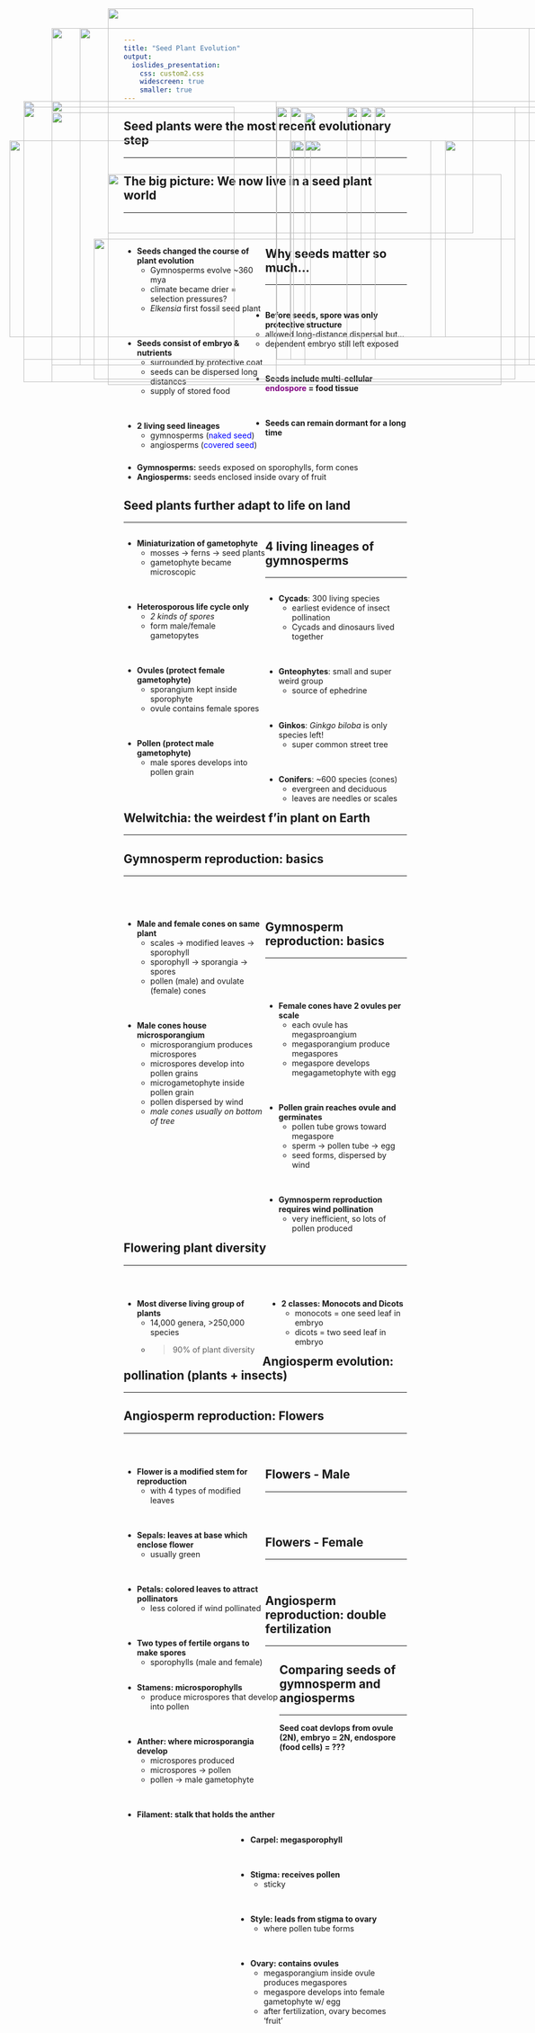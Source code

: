 ```yaml
---
title: "Seed Plant Evolution"
output: 
  ioslides_presentation:
    css: custom2.css
    widescreen: true
    smaller: true
---
```


## Seed plants were the most recent evolutionary step
<hr>

<IMG STYLE="position:absolute; TOP:180px; LEFT:50px; WIDTH:450px; HEIGHT:500px" SRC="images/phylo.jpg">

<IMG STYLE="position:absolute; TOP:200px; LEFT:550px; WIDTH:450px; HEIGHT:450px" SRC="images/fossil.jpg">

## The big picture: We now live in a seed plant world
<hr>
<br/>

<div style="float: left; width: 50%;">

* **Seeds changed the course of plant evolution**
    + Gymnosperms evolve ~360 mya
    + climate became drier = selection pressures?
    + *Elkensia* first fossil seed plant
    
<br/>

* **Seeds consist of embryo & nutrients**
    + surrounded by protective coat
    + seeds can be dispersed long distances
    + supply of stored food

<br/>

* **2 living seed lineages**
    + gymnosperms (<span style="color:blue">naked seed</span>)
    + angiosperms (<span style="color:blue">covered seed</span>)
    
</div>

<IMG STYLE="position:absolute; TOP:250px; LEFT:525px; WIDTH:250px; HEIGHT:350px" SRC="images/elkplant.jpg">

<IMG STYLE="position:absolute; TOP:250px; LEFT:800px; WIDTH:250px; HEIGHT:350px" SRC="images/elkplant2.jpg">

## Why seeds matter so much...
<hr>
<br/>

* **Before seeds, spore was only protective structure** 
    + allowed long-distance dispersal but...
    + dependent embryo still left exposed

<br/>

* **Seeds include multi-cellular <span style="color:purple">endospore</span> = food tissue**

<br/>

* **Seeds can remain dormant for a long time**

<br/>

* **Gymnosperms:** seeds exposed on sporophylls, form cones
* **Angiosperms:** seeds enclosed inside ovary of fruit

<IMG STYLE="position:absolute; TOP:190px; LEFT:675px; WIDTH:250px; HEIGHT:450px" SRC="images/cones.jpg">

## Seed plants further adapt to life on land
<hr>

<div style="float: left; width: 50%;">

* **Miniaturization of gametophyte**
    + mosses &rarr; ferns &rarr; seed plants
    + gametophyte became microscopic

<br/>

* **Heterosporous life cycle only**
    + *2 kinds of spores*
    + form male/female gametopytes

<br/>

* **Ovules (protect female gametophyte)**
    + sporangium kept inside sporophyte
    + ovule contains female spores
    
<br/>

* **Pollen (protect male gametophyte)**
    + male spores develops into pollen grain

    
</div>

<IMG STYLE="position:absolute; TOP:190px; LEFT:650px; WIDTH:400px; HEIGHT:450px" SRC="images/ovules.jpg">

##

<IMG STYLE="position:absolute; TOP:15px; LEFT:200px; WIDTH:650px; HEIGHT:400px" SRC="images/homo_hetero.jpg">

<IMG STYLE="position:absolute; TOP:425px; LEFT:175px; WIDTH:750px; HEIGHT:250px" SRC="images/hetero.jpg">

<!-- ## Evolution of gamtetophyte-sporophyte relationship -->
<!-- <hr> -->

<!-- <IMG STYLE="position:absolute; TOP:190px; LEFT:150px; WIDTH:750px; HEIGHT:450px" SRC="images/gamspor.jpg"> -->

##

<IMG STYLE="position:absolute; TOP:50px; LEFT:100px; WIDTH:900px; HEIGHT:600px" SRC="images/gamspor2.jpg">

<!-- ## Gymnosperms take over -->
<!-- <hr> -->
<!-- <br/> -->
<!-- <br/> -->

<!-- <IMG STYLE="position:absolute; TOP:200px; LEFT:5px; WIDTH:600px; HEIGHT:450px" SRC="images/earlyseedplants.jpg"> -->

<!-- <div style="float: right; width: 38%;"> -->

<!-- * **Seed plant ancestors extinct** -->
<!--     + oldest fossils in Carboniferous -->

<!-- <br/> -->

<!-- * **~300-250 mya climate become drier** -->
<!--     + Carboniferous &rarr; Permian -->
<!--     + gymnosperms replaced lycophytes -->

<!-- <br/> -->


<!-- * **Gymnosperms with thin needles thrived till ~ 60 mya** -->
<!--     + earliest evidence of insect pollination with gymnosperms -->

<!-- </div> -->

## 4 living lineages of gymnosperms
<hr>

<div style="float: left; width: 50%;">

* **Cycads**: 300 living species
    + earliest evidence of insect pollination
    + Cycads and dinosaurs lived together

<br/>

* **Gnteophytes**: small and super weird group
    + source of ephedrine

<br/>

* **Ginkos**: *Ginkgo biloba* is only species left!
    + super common street tree
    
<br/>

* **Conifers**: ~600 species (cones)
    + evergreen and deciduous
    + leaves are needles or scales

</div>

<IMG STYLE="position:absolute; TOP:190px; LEFT:525px; WIDTH:500px; HEIGHT:450px" SRC="images/gymnos.jpg">

## Welwitchia: the weirdest f'in plant on Earth
<hr>

<IMG STYLE="position:absolute; TOP:180px; LEFT:100px; WIDTH:900px; HEIGHT:500px" SRC="images/welwitschia.jpg">

## Gymnosperm reproduction: basics
<hr>
<br/>
<br/>

<div style="float: left; width: 50%;">

* **Male and female cones on same plant**
    + scales &rarr; modified leaves &rarr; sporophyll
    + sporophyll &rarr; sporangia &rarr; spores
    + pollen (male) and ovulate (female) cones

<br/>

* **Male cones house microsporangium**
    + microsporangium produces microspores
    + microspores develop into pollen grains
    + microgametophyte inside pollen grain
    + pollen dispersed by wind
    + *male cones usually on bottom of tree*

</div>

<IMG STYLE="position:absolute; TOP:250px; LEFT:560px; WIDTH:500px; HEIGHT:350px" SRC="images/malecone.png">


## Gymnosperm reproduction: basics
<hr>
<br/>
<br/>

<div style="float: left; width: 48%;">

* **Female cones have 2 ovules per scale**
    + each ovule has megasproangium
    + megasporangium produce megaspores
    + megaspore develops megagametophyte with egg

<br/>

* **Pollen grain reaches ovule and germinates**
    + pollen tube grows toward megaspore
    + sperm &rarr; pollen tube &rarr; egg
    + seed forms, dispersed by wind

<br/>

* **Gymnosperm reproduction requires wind pollination**
    + very inefficient, so lots of pollen produced

</div>

<IMG STYLE="position:absolute; TOP:250px; LEFT:530px; WIDTH:550px; HEIGHT:350px" SRC="images/femalecone.jpg">

##

<IMG STYLE="position:absolute; TOP:50px; LEFT:150px; WIDTH:800px; HEIGHT:600px" SRC="images/pinelife.jpg">

##

<IMG STYLE="position:absolute; TOP:50px; LEFT:150px; WIDTH:800px; HEIGHT:600px" SRC="images/pinesex2.jpg">

<!-- ## Gymnosperms seeds -->
<!-- <hr> -->

<!-- <IMG STYLE="position:absolute; TOP:200px; LEFT:150px; WIDTH:800px; HEIGHT:400px" SRC="images/pinesex.jpg"> -->

## Flowering plant diversity
<hr>
<br/>

<div style="float: left; width: 49%;">

* **Most diverse living group of plants**
    + 14,000 genera, >250,000 species
    + >90% of plant diversity

</div>

<div style="float: right; width: 49%;">

* **2 classes: Monocots and Dicots**
    + monocots = one seed leaf in embryo
    + dicots = two seed leaf in embryo

</div>

<IMG STYLE="position:absolute; TOP:310px; LEFT:200px; WIDTH:700px; HEIGHT:375px" SRC="images/angios.jpg">

## Angiosperm evolution: pollination (plants + insects) 
<hr>

<IMG STYLE="position:absolute; TOP:250px; LEFT:25px; WIDTH:500px; HEIGHT:350px" SRC="images/butterfly.jpg">

<IMG STYLE="position:absolute; TOP:250px; LEFT:550px; WIDTH:500px; HEIGHT:350px" SRC="images/ants.jpg">

## Angiosperm reproduction: Flowers
<hr>
<br/>

<div style="float: left; width: 50%;">

* **Flower is a modified stem for reproduction**
    + with 4 types of modified leaves

<br/>

* **Sepals: leaves at base which enclose flower**
    + usually green

<br/>

* **Petals: colored leaves to attract pollinators**
    + less colored if wind pollinated
    
<br/>

* **Two types of fertile organs to make spores**
    + sporophylls (male and female)
    
</div>

<IMG STYLE="position:absolute; TOP:190px; LEFT:500px; WIDTH:600px; HEIGHT:450px" SRC="images/flower.jpg">

## Flowers - Male
<hr>
<br/>
<br/>

<div style="float: left; width: 55%;">

* **Stamens: microsporophylls**
    + produce microspores that develop into pollen
    
<br/>    

* **Anther: where microsporangia develop**
    + microspores produced
    + microspores &rarr; pollen
    + pollen &rarr; male gametophyte

<br/>
    
* **Filament: stalk that holds the anther**

</div>

<IMG STYLE="position:absolute; TOP:190px; LEFT:625px; WIDTH:375px; HEIGHT:450px" SRC="images/flower4.jpg">

## Flowers - Female
<hr>
<br/>

<IMG STYLE="position:absolute; TOP:190px; LEFT:50px; WIDTH:375px; HEIGHT:450px" SRC="images/flower4.jpg">


<div style="float: right; width: 60%;">

* **Carpel: megasporophyll**

<br/>

* **Stigma: receives pollen**
    + sticky

<br/>

* **Style: leads from stigma to ovary**
    + where pollen tube forms
    
<br/>

* **Ovary: contains ovules**
    + megasporangium inside ovule produces megaspores
    + megaspore develops into female gametophyte w/ egg
    + after fertilization, ovary becomes 'fruit'

</div>

## Angiosperm reproduction: double fertilization
<hr>

<IMG STYLE="position:absolute; TOP:200px; LEFT:100px; WIDTH:900px; HEIGHT:450px" SRC="images/doublefert.png">

<!-- ## -->

<!-- <IMG STYLE="position:absolute; TOP:50px; LEFT:50px; WIDTH:900px; HEIGHT:600px" SRC="images/angiolife.jpg"> -->

## Comparing seeds of gymnosperm and angiosperms
<hr>
**Seed coat devlops from ovule (2N), embryo = 2N, endospore (food cells) = ???**
<IMG STYLE="position:absolute; TOP:200px; LEFT:100px; WIDTH:900px; HEIGHT:450px" SRC="images/seedsex.jpg">

